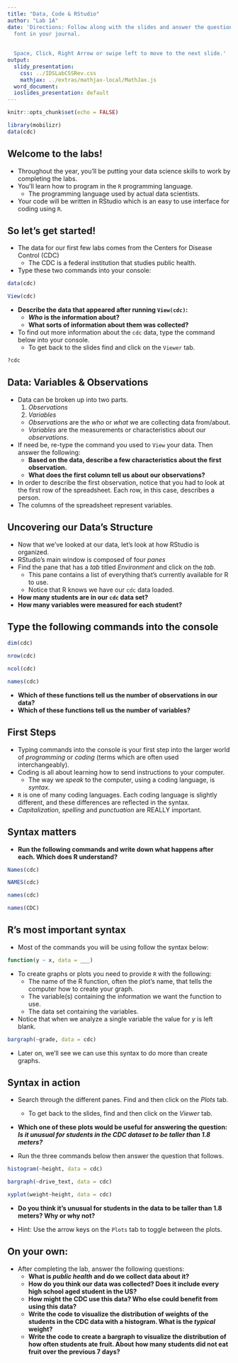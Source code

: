 ```yaml
---
title: "Data, Code & RStudio"
author: "Lab 1A"
date: 'Directions: Follow along with the slides and answer the questions in **red**
  font in your journal.  
  
  
  Space, Click, Right Arrow or swipe left to move to the next slide.'
output:
  slidy_presentation:
    css: ../IDSLabCSSRev.css
    mathjax: ../extras/mathjax-local/MathJax.js
  word_document:
  ioslides_presentation: default
---
```


```r
knitr::opts_chunk$set(echo = FALSE)
```

```r
library(mobilizr)
data(cdc)
```

## Welcome to the labs!

- Throughout the year, you'll be putting your data science skills to work by completing the labs.
- You'll learn how to program in the `R` programming language.
    - The programming language used by actual data scientists.
- Your code will be written in RStudio which is an easy to use interface for coding using `R`.


## So let's get started!

- The data for our first few labs comes from the Centers for Disease Control (CDC)
    - The CDC is a federal institution that studies public health.
- Type these two commands into your console:

```r
data(cdc)
```
```r
View(cdc)
```
  
- **Describe the data that appeared after running `View(cdc)`:** 
    - **_Who_ is the information about?**
    - **What sorts of information about them was collected?**

- To find out more information about the `cdc` data, type the command below into your console.
  - To get back to the slides find and click on the `Viewer` tab.

```r
?cdc
```



## Data: Variables & Observations

- Data can be broken up into two parts. 
    1. _Observations_
    2. _Variables_

  - _Observations_ are the _who_ or _what_ we are collecting data from/about.
  - _Variables_ are the measurements or characteristics about our _observations_.
- If need be, re-type the command you used to `View` your data. Then answer the following:
    - **Based on the data, describe a few characteristics about the first observation.**
    - **What does the first column tell us about our observations?**  
    
- In order to describe the first observation, notice that you had to look at the first row of the spreadsheet. Each row, in this case, describes a person.
- The columns of the spreadsheet represent variables.

## Uncovering our Data's Structure

- Now that we've looked at our data, let's look at how RStudio is organized.
- RStudio's main window is composed of four _panes_
- Find the pane that has a _tab_ titled _Environment_ and click on the _tab_.
    - This pane contains a list of everything that's currently available for R to use.
    - Notice that R knows we have our `cdc` data loaded.
- **How many students are in our `cdc` data set?**
- **How many variables were measured for each student?**

  
## Type the following commands into the console

```r
dim(cdc)
```
```r
nrow(cdc)
```
```r
ncol(cdc)
```
```r
names(cdc)
```

- **Which of these functions tell us the number of observations in our data?**
- **Which of these functions tell us the number of variables?**


## First Steps

- Typing commands into the console is your first step into the larger world of _programming_ or _coding_ (terms which are often used interchangeably).
- Coding is all about learning how to send instructions to your computer.
    - The way we _speak_ to the computer, using a coding language, is _syntax_.
- `R` is one of many coding languages. Each coding language is slightly different, and these differences are reflected in the syntax.
- _Capitalization_, _spelling_ and _punctuation_ are REALLY important.


## Syntax matters

- **Run the following commands and write down what happens after each. Which does R understand?**

```r
Names(cdc)
```
```r
NAMES(cdc)
```
```r
names(cdc)
```
```r
names(CDC)
```


## R's most important syntax

- Most of the commands you will be using follow the syntax below:

```r
function(y ~ x, data = ___)
```

- To create graphs or plots you need to provide `R` with the following:
  - The name of the R function, often the plot’s name, that tells the computer how to create your graph.
  - The variable(s) containing the information we want the function to use.
  - The data set containing the variables.
  
- Notice that when we analyze a single variable the value for _y_ is left blank. 

```r
bargraph(~grade, data = cdc)
```

- Later on, we’ll see we can use this syntax to do more than create graphs.

    

## Syntax in action

- Search through the different panes. Find and then click on the _Plots_ tab.
    - To get back to the slides, find and then click on the _Viewer_ tab.

- **Which one of these plots would be useful for answering the question: _Is it unusual for students in the CDC dataset to be taller than 1.8 meters?_**

- Run the three commands below then answer the question that follows.

```r
histogram(~height, data = cdc)
```
```r
bargraph(~drive_text, data = cdc)
```
```r
xyplot(weight~height, data = cdc)
```

- **Do you think it's unusual for students in the data to be taller than 1.8 meters? Why or why not?**

- Hint: Use the arrow keys on the `Plots` tab to toggle between the plots.

## On your own:

- After completing the lab, answer the following questions:
    - **What is _public health_ and do we collect data about it?**
    - **How do you think our data was collected? Does it include every high school aged student in the US?**
    - **How might the CDC use this data? Who else could benefit from using this data?**
    - **Write the code to visualize the distribution of weights of the students in the CDC data with a histogram. What is the _typical_ weight?**
    - **Write the code to create a bargraph to visualize the distribution of how often students ate fruit. About how many students did not eat fruit over the previous 7 days?**